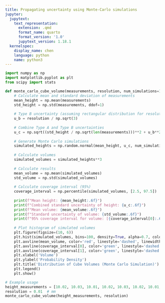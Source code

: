 ```yaml
---
title: Propagating uncertainty using Monte-Carlo simulations
jupyter:
  jupytext:
    text_representation:
      extension: .qmd
      format_name: quarto
      format_version: '1.0'
      jupytext_version: 1.18.1
  kernelspec:
    display_name: chen
    language: python
    name: python3
---
```




```python
import numpy as np
import matplotlib.pyplot as plt
from scipy import stats
```

```python
def monte_carlo_cube_volume(measurements, resolution, num_simulations=100000):
    # Calculate mean and standard deviation of measurements
    mean_height = np.mean(measurements)
    std_height = np.std(measurements, ddof=1)
    
    # Type B uncertainty (assuming rectangular distribution for resolution)
    u_b = resolution / np.sqrt(3)
    
    # Combine Type A and Type B uncertainties
    u_c = np.sqrt((std_height / np.sqrt(len(measurements)))**2 + u_b**2)
    
    # Generate Monte Carlo simulations
    simulated_heights = np.random.normal(mean_height, u_c, num_simulations)
    
    # Calculate volumes
    simulated_volumes = simulated_heights**3
    
    # Calculate results
    mean_volume = np.mean(simulated_volumes)
    std_volume = np.std(simulated_volumes)
    
    # Calculate coverage interval (95%)
    coverage_interval = np.percentile(simulated_volumes, [2.5, 97.5])
    
    print(f"Mean height: {mean_height:.6f}")
    print(f"Combined standard uncertainty of height: {u_c:.6f}")
    print(f"Mean volume: {mean_volume:.6f}")
    print(f"Standard uncertainty of volume: {std_volume:.6f}")
    print(f"95% coverage interval for volume: [{coverage_interval[0]:.6f}, {coverage_interval[1]:.6f}]")
    
    # Plot histogram of simulated volumes
    plt.figure(figsize=(10, 6))
    plt.hist(simulated_volumes, bins=100, density=True, alpha=0.7, color='skyblue')
    plt.axvline(mean_volume, color='red', linestyle='dashed', linewidth=2, label='Mean Volume')
    plt.axvline(coverage_interval[0], color='green', linestyle='dashed', linewidth=2, label='95% Coverage Interval')
    plt.axvline(coverage_interval[1], color='green', linestyle='dashed', linewidth=2)
    plt.xlabel('Volume')
    plt.ylabel('Probability Density')
    plt.title('Distribution of Cube Volumes (Monte Carlo Simulation)')
    plt.legend()
    plt.show()

```

```python
# Example usage
height_measurements = [10.02, 10.03, 10.01, 10.02, 10.03, 10.02, 10.01, 10.02, 10.03, 10.02]
resolution = 0.01  # mm
monte_carlo_cube_volume(height_measurements, resolution)
```

